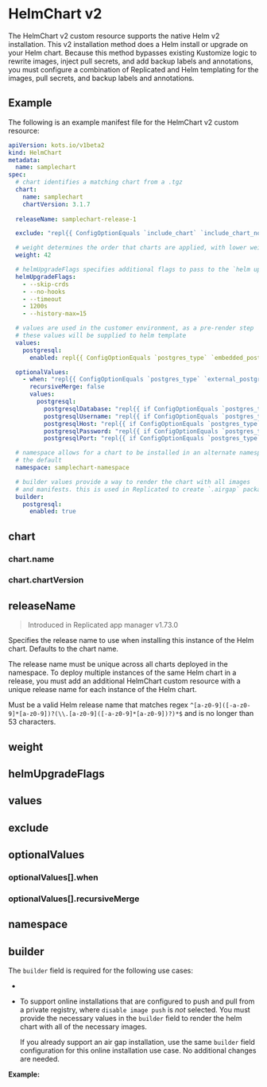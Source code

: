 
# HelmChart v2

The HelmChart v2 custom resource supports the native Helm v2 installation. This v2 installation method does a Helm install or upgrade on your Helm chart. Because this method bypasses existing Kustomize logic to rewrite images, inject pull secrets, and add backup labels and annotations, you must configure a combination of Replicated and Helm templating for the images, pull secrets, and backup labels and annotations.

<Intro/>

## Example

The following is an example manifest file for the HelmChart v2 custom resource:

```yaml
apiVersion: kots.io/v1beta2
kind: HelmChart
metadata:
  name: samplechart
spec:
  # chart identifies a matching chart from a .tgz
  chart:
    name: samplechart
    chartVersion: 3.1.7
  
  releaseName: samplechart-release-1

  exclude: "repl{{ ConfigOptionEquals `include_chart` `include_chart_no`}}"

  # weight determines the order that charts are applied, with lower weights first.
  weight: 42

  # helmUpgradeFlags specifies additional flags to pass to the `helm upgrade` command.
  helmUpgradeFlags:
    - --skip-crds
    - --no-hooks
    - --timeout
    - 1200s
    - --history-max=15

  # values are used in the customer environment, as a pre-render step
  # these values will be supplied to helm template
  values:
    postgresql:
      enabled: repl{{ ConfigOptionEquals `postgres_type` `embedded_postgres`}}

  optionalValues:
    - when: "repl{{ ConfigOptionEquals `postgres_type` `external_postgres`}}"
      recursiveMerge: false
      values:
        postgresql:
          postgresqlDatabase: "repl{{ if ConfigOptionEquals `postgres_type` `external_postgres`}}repl{{ ConfigOption `external_postgres_database`}}repl{{ end}}"
          postgresqlUsername: "repl{{ if ConfigOptionEquals `postgres_type` `external_postgres`}}repl{{ ConfigOption `external_postgres_username`}}repl{{ end}}"
          postgresqlHost: "repl{{ if ConfigOptionEquals `postgres_type` `external_postgres`}}repl{{ ConfigOption `external_postgres_host`}}repl{{ end}}"
          postgresqlPassword: "repl{{ if ConfigOptionEquals `postgres_type` `external_postgres`}}repl{{ ConfigOption `external_postgres_password`}}repl{{ end}}"
          postgresqlPort: "repl{{ if ConfigOptionEquals `postgres_type` `external_postgres`}}repl{{ ConfigOption `external_postgres_port`}}repl{{ end}}"

  # namespace allows for a chart to be installed in an alternate namespace to
  # the default
  namespace: samplechart-namespace

  # builder values provide a way to render the chart with all images
  # and manifests. this is used in Replicated to create `.airgap` packages
  builder:
    postgresql:
      enabled: true
```

## chart

<Chart/>

### chart.name

<ChartName/>

### chart.chartVersion

<ChartVersion/>

## releaseName

> Introduced in Replicated app manager v1.73.0

Specifies the release name to use when installing this instance of the Helm chart.
Defaults to the chart name.

The release name must be unique across all charts deployed in the namespace. To deploy multiple instances of the same Helm chart in a release, you must add an additional HelmChart custom resource with a unique release name for each instance of the Helm chart.

Must be a valid Helm release name that matches regex `^[a-z0-9]([-a-z0-9]*[a-z0-9])?(\\.[a-z0-9]([-a-z0-9]*[a-z0-9])?)*$` and is no longer than 53 characters.

## weight

<Weight/>

## helmUpgradeFlags

<HelmUpgradeFlags/>

## values

<Values/>

## exclude

<Exclude/>

## optionalValues

<OptionalValues/>

### optionalValues[].when

<OptionalValuesWhen/>

### optionalValues[].recursiveMerge

<OptionalValuesRecursiveMerge/>

## namespace

<Namespace/>

## builder

The `builder` field is required for the following use cases:

* <BuilderAirgapIntro/>

* To support online installations that are configured to push and pull from a private registry, where `disable image push` is _not_ selected. You must provide the necessary values in the `builder` field to render the helm chart with all of the necessary images.

  If you already support an air gap installation, use the same `builder` field configuration for this online installation use case. No additional changes are needed.

<HelmBuilderRequirements/>

**Example:**

<BuilderExample/>